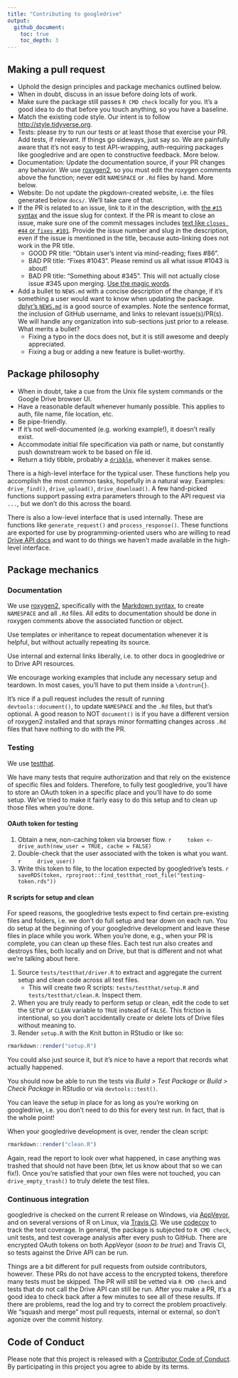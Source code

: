 ```yaml
---
title: "Contributing to googledrive"
output:
  github_document:
    toc: true
    toc_depth: 3
---
```


## Making a pull request

  * Uphold the design principles and package mechanics outlined below.
  * When in doubt, discuss in an issue before doing lots of work.
  * Make sure the package still passes `R CMD check` locally for you. It's a good idea to do that before you touch anything, so you have a baseline.
  * Match the existing code style. Our intent is to follow <http://style.tidyverse.org>.
  * Tests: please *try* to run our tests or at least those that exercise your PR. Add tests, if relevant. If things go sideways, just say so. We are painfully aware that it's not easy to test API-wrapping, auth-requiring packages like googledrive and are open to constructive feedback. More below.
  * Documentation: Update the documentation source, if your PR changes any behavior. We use [roxygen2](https://cran.r-project.org/package=roxygen2), so you must edit the roxygen comments above the function; never edit `NAMESPACE` or `.Rd` files by hand. More below.
  * Website: Do not update the pkgdown-created website, i.e. the files generated below `docs/`. We'll take care of that.
  * If the PR is related to an issue, link to it in the description, with [the `#15` syntax](https://help.github.com/articles/autolinked-references-and-urls/) and the issue slug for context. If the PR is meant to close an issue, make sure one of the commit messages includes [text like `closes #44` or `fixes #101`](https://help.github.com/articles/closing-issues-using-keywords/). Provide the issue number and slug in the description, even if the issue is mentioned in the title, because auto-linking does not work in the PR title.
    - GOOD PR title: "Obtain user's intent via mind-reading; fixes #86".
    - BAD PR title: "Fixes #1043". Please remind us all what issue #1043 is about!
    - BAD PR title: "Something about #345". This will not actually close issue #345 upon merging. [Use the magic words](https://help.github.com/articles/closing-issues-using-keywords/).
  * Add a bullet to `NEWS.md` with a concise description of the change, if it's something a user would want to know when updating the package. [dplyr's `NEWS.md`](https://github.com/tidyverse/dplyr/blob/master/NEWS.md) is a good source of examples. Note the sentence format, the inclusion of GitHub username, and links to relevant issue(s)/PR(s). We will handle any organization into sub-sections just prior to a release. What merits a bullet?
    - Fixing a typo in the docs does not, but it is still awesome and deeply appreciated.
    - Fixing a bug or adding a new feature is bullet-worthy.

## Package philosophy

  * When in doubt, take a cue from the Unix file system commands or the Google Drive browser UI.
  * Have a reasonable default whenever humanly possible. This applies to auth, file name, file location, etc.
  * Be pipe-friendly.
  * If it's not well-documented (e.g. working example!), it doesn't really exist.
  * Accommodate initial file specification via path or name, but constantly push downstream work to be based on file id.
  * Return a tidy tibble, probably a [`dribble`](https://tidyverse.github.io/googledrive/reference/dribble.html), whenever it makes sense.

There is a high-level interface for the typical user. These functions help you accomplish the most common tasks, hopefully in a natural way. Examples: `drive_find()`, `drive_upload()`, `drive_download()`. A few hand-picked functions support passing extra parameters through to the API request via `...`, but we don't do this across the board.

There is also a low-level interface that is used internally. These are functions like `generate_request()` and `process_response()`. These functions are exported for use by programming-oriented users who are willing to read [Drive API docs](https://developers.google.com/drive/v3/web/about-sdk) and want to do things we haven't made available in the high-level interface.

## Package mechanics

### Documentation

We use [roxygen2](https://cran.r-project.org/package=roxygen2), specifically with the [Markdown syntax](https://cran.r-project.org/web/packages/roxygen2/vignettes/markdown.html), to create `NAMESPACE` and all `.Rd` files. All edits to documentation should be done in roxygen comments above the associated function 
or object.

Use templates or inheritance to repeat documentation whenever it is helpful, but without actually repeating its source.

Use internal and external links liberally, i.e. to other docs in googledrive or to Drive API resources.

We encourage working examples that include any necessary setup and teardown. In most cases, you'll have to put them inside a `\dontrun{}`.

It's nice if a pull request includes the result of running `devtools::document()`, to update `NAMESPACE` and the `.Rd` files, but that's optional. A good reason to NOT `document()` is if you have a different version of roxygen2 installed and that sprays minor formatting changes across `.Rd` files that have nothing to do with the PR.

### Testing

We use [testthat](https://cran.r-project.org/package=testthat).

We have many tests that require authorization and that rely on the existence of specific files and folders. Therefore, to fully test googledrive, you'll have to store an OAuth token in a specific place and you'll have to do some setup. We've tried to make it fairly easy to do this setup and to clean up those files when you're done.

#### OAuth token for testing

1. Obtain a new, non-caching token via browser flow.
    ```r
    token <- drive_auth(new_user = TRUE, cache = FALSE)
    ```
2. Double-check that the user associated with the token is what you want.
    ```r
    drive_user()
    ```
3. Write this token to file, to the location expected by googledrive's tests.
    ```r
    saveRDS(token, rprojroot::find_testthat_root_file("testing-token.rds"))
    ```

#### R scripts for setup and clean

For speed reasons, the googledrive tests expect to find certain pre-existing files and folders, i.e. we don't do full setup and tear down on each run. You do setup at the beginning of your googledrive development and leave these files in place while you work. When you're done, e.g., when your PR is complete, you can clean up these files. Each test run also creates and destroys files, both locally and on Drive, but that is different and not what we're talking about here.

1. Source `tests/testthat/driver.R` to extract and aggregate the current setup and clean code across all test files.
    - This will create two R scripts: `tests/testthat/setup.R` and `tests/testthat/clean.R`. Inspect them.
1. When you are truly ready to perform setup or clean, edit the code to set the `SETUP` or `CLEAN` variable to `TRUE` instead of `FALSE`. This friction is intentional, so you don't accidentally create or delete lots of Drive files without meaning to.
1. Render `setup.R` with the Knit button in RStudio or like so:
```r
rmarkdown::render("setup.R")
```
You could also just source it, but it's nice to have a report that records what actually happened.

You should now be able to run the tests via *Build > Test Package* or *Build > Check Package* in RStudio or via `devtools::test()`.

You can leave the setup in place for as long as you're working on googledrive, i.e. you don't need to do this for every test run. In fact, that is the whole point!

When your googledrive development is over, render the clean script:
```r
rmarkdown::render("clean.R")
```

Again, read the report to look over what happened, in case anything was trashed that should not have been (btw, let us know about that so we can fix!). Once you're satisfied that your own files were not touched, you can `drive_empty_trash()` to truly delete the test files.

### Continuous integration

googledrive is checked on the current R release on Windows, via [AppVeyor](https://ci.appveyor.com/project/tidyverse/googledrive), and on several versions of R on Linux, via [Travis CI](https://travis-ci.org/tidyverse/googledrive). We use [codecov](https://codecov.io/github/tidyverse/googledrive?branch=master) to track the test coverage. In general, the package is subjected to `R CMD check`, unit tests, and test coverage analysis after every push to GitHub. There are encrypted OAuth tokens on both AppVeyor (*soon to be true*) and Travis CI, so tests against the Drive API can be run.

Things are a bit different for pull requests from outside contributors, however. These PRs do not have access to the encrypted tokens, therefore many tests must be skipped. The PR will still be vetted via `R CMD check` and tests that do not call the Drive API can still be run. After you make a PR, it's a good idea to check back after a few minutes to see all of these results. If there are problems, read the log and try to correct the problem proactively. We "squash and merge" most pull requests, internal or external, so don't agonize over the commit history.

## Code of Conduct

Please note that this project is released with a [Contributor Code of Conduct](CONDUCT.md). By participating in this project you agree to abide by its terms.
